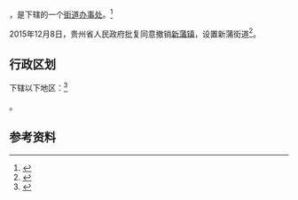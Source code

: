 {{中国乡级行政区
|景观照片文件名 = Tian'ehu People's Park and buildings surrounded in Xinpu, Zunyi, Guizhou.jpg
|景观照片描述 = {{PAGENAMEBASE}}新开发区的人民公园
|52/03/02/107/000}}

'''{{PAGENAMEBASE}}'''，是{{PRC admin/fullname|52/03/02/107/000|3}}下辖的一个[[街道办事处|街道办事处]]。<ref>{{PRC admin/ref sgc|{{PRC admin/parent|52/03/02/107/000}}}}</ref>

2015年12月8日，贵州省人民政府批复同意撤销[[新蒲镇|新蒲镇]]，设置新蒲街道<ref>{{Cite web |url=http://gzsrmzfgb.gzgov.gov.cn/show.aspx?id=12242 |title=省人民政府关于同意红花岗区部分行政区划调整的批复（黔府函〔2015〕295号） |access-date=2017-09-01 |archive-url=https://web.archive.org/web/20170902012501/http://gzsrmzfgb.gzgov.gov.cn/show.aspx?id=12242 |archive-date=2017-09-02 |dead-url=yes }}</ref>。

== 行政区划 ==

{{PAGENAMEBASE}}下辖以下地区：<ref>{{PRC admin/ref sgc|52/03/02/107/000}}</ref>

{{PRC admin/children|52/03/02/107/000}}。

== 参考资料 ==

{{reflist}}

{{行政区划小作品}}
{{PRC admin/navcat|52/03/02/107/000}}